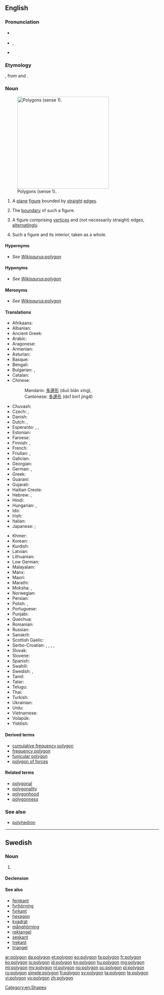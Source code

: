 {{also|Polygon}}
==English==

===Pronunciation===
* {{a|UK}} {{IPA|/ˈpɒlɪɡən/}}
* {{a|US}} {{enPR|pälʹē-gän}}, {{IPA|/ˈpɑliɡɑn/}}
* {{audio|en-us-polygon.ogg|Audio (US)}}

===Etymology===
{{etyl|grc|en}} {{term|πολύγωνον|tr=polygōnon|lang=grc}}, from {{term|πολύς||many|tr=polus|lang=grc}} and {{term|γωνία||angle|tr=gōnia|lang=grc}}.

===Noun===
{{wikipedia}}
{{en-noun}}
[[Image:Assorted polygons.svg|thumb|300px|right|Polygons (sense 1). ]]

# {{context|geometry|lang=en}} A [[plane]] [[figure]] bounded by [[straight]] [[edge]]s.
# {{context|geometry|lang=en}} The [[boundary]] of such a figure.
# {{context|geometry|more generally|lang=en}} A figure comprising [[vertex|vertices]] and (not necessarily straight) edges, [[alternating]]ly.
# {{context|geometry|lang=en}} Such a figure and its interior, taken as a whole.

====Hypernyms====
* ''See [[Wikisaurus:polygon]]''

====Hyponyms====
* ''See [[Wikisaurus:polygon]]''

====Meronyms====
* ''See [[Wikisaurus:polygon]]''

====Translations====
{{trans-top|plane figure bounded by straight edges}}
* Afrikaans: {{t|af|poligoon}}
* Albanian: {{t|sq|shumëkëndësh}}
* Ancient Greek: {{t|grc|πολύγωνον|n|tr=polygonon|sc=Grek}}
* Arabic: {{t|ar|مضلع|tr=mḍl`}}
* Aragonese: {{t|an|poligono|m}}
* Armenian: {{t|hy|բազմանկյուն|tr=bazmankyun}}
* Asturian: {{t|ast|polígonu|m}}
* Basque: {{t|eu|poligono}}
* Bengali: {{t|bn|বহুভুজ}}
* Bulgarian: {{t|bg|многоъгълник|m|tr=poligon}}, {{t|bg|многоъгълник|m}}
* Catalan: {{t+|ca|polígon|m}}
* Chinese:
*: Mandarin: [[多邊形]] (duō biān xíng), {{t+|cmn|多角形}}
*: Cantonese: [[多邊形]] (do1 bin1 jing4)
* Chuvash: {{t|cv|нумай кĕтеслĕх|sc=Cyrl}}
* Czech: {{t+|cs|mnohoúhelník|m}}, {{t|cs|polygon}}
* Danish: {{t+|da|polygon}}
* Dutch: {{t+|nl|veelhoek|m}}, {{t+|nl|polygoon|m}}
* Esperanto: {{t|eo|plurangulo}}, {{t|eo|plurlatero}}, {{t|eo|poligono}}
* Estonian: {{t|et|hulknurk}}
* Faroese: {{t|fo|marghyrningur}}
* Finnish: {{t+|fi|monikulmio}}, {{t+|fi|polygoni}}
* French: {{t+|fr|polygone|m}}
* Friulian: {{t|fur|poligon}}, {{t|fur|poligonâl}}
* Galician: {{t+|gl|polígono}}
* Georgian: {{t|ka|პენტაკონტაგონი|sc=Geor}}
* German: {{t+|de|Vieleck|n}}, {{t+|de|Polygon|n}}
* Greek: {{t+|el|πολύγωνο|n|tr=polýgono}}
* Guaraní: {{t|gn|apyeta}}
* Gujarati: {{t|gu|બહુભુજ|tr=bahubhuja}}
* Haitian Creole: {{t|ht|poligòn}}
* Hebrew: {{t+|he|מצולע|m|tr=metsulá}}, {{t+|he|פוליגון|m|tr=poligón}}
* Hindi: {{t|hi|बहुभुज|tr=bahubhuja}}
* Hungarian: {{t+|hu|poligon}}, {{t+|hu|sokszög}}
* Ido: {{t+|io|poligono}}
* Irish: {{t|ga|polagán|m}}
* Italian: {{t+|it|poligono|m}}
* Japanese: {{t|ja|多角形|tr=[[たかくけい]], takakukei/[[たかっけい]], takakkei}}; {{t|ja|ポリゴン|tr=porigon}}
{{trans-mid}}
* Khmer: {{t+|km|ពហុកោណ|tr=pea’hu’ kaon}}
* Korean: {{t+|ko|다각형|sc=Hang}}
* Kurdish: {{t|ku|pirgoşe|sc=ku-Arab}}
* Latvian: {{t|lv|daudzstūris|m}}
* Lithuanian: {{t|lt|daugiakampis|m}}
* Low German: {{t|nds|veeleck}}
* Malayalam: {{t+|ml|ബഹുഭുജം|sc=Mlym}}
* Manx: {{t|gv|yl-lhiatteean|m}}
* Maori: {{t|mi|tapamaha}}
* Marathi: {{t|mr|बहुकोण|tr=bahukoṇa}}
* Moksha: {{t|mdf|lamuzha}}, {{t|mdf|kudnae}}
* Norwegian: {{t+|no|polygon}}
* Persian: {{t|fa|چندضلعی|sc=Grek}}
* Polish: {{t+|pl|wielokąt|m}}, {{t|pl|wielobok}}
* Portuguese: {{t+|pt|polígono|m}}
* Punjabi: {{t|pa|ਬਹੁਭੁਜ|tr=bahubhuja}}
* Quechua: {{t|qu|manchay chinruyuj}}
* Romanian: {{t+|ro|poligon}}
* Russian: {{t+|ru|многоугольник|tr=mnogougol'nik}}
* Sanskrit: {{t|sa|बहुकोणः|tr=bahukoṇa}}
* Scottish Gaelic: {{t|gd|poileagan}}
* Serbo-Croatian: {{t|sh|mnogokut|m}}, {{t|sh|mnogougao|m}}, {{t|sh|višekut|m}}, {{t|sh|višeugao|m}}, {{t|sh|poligon|m}}
* Slovak: {{t|sk|mnohouholník}}
* Slovene: {{t|sl|mnogokotnik}}
* Spanish: {{t+|es|polígono|m}}
* Swahili: {{t|sw|pembenyingi}}
* Swedish: {{t+|sv|polygon|c}}, {{t+|sv|månghörning|c}}
* Tamil: {{t|ta|பல்கோணம்}}
* Tatar: {{t|tt|nüeş}}
* Telugu: {{t|te|బహుభుజి|tr=bahubhuji}}
* Thai: {{t|th|รูปหลายเหลี่ยม}}
* Turkish: {{t+|tr|çokgen}}
* Ukrainian: {{t+|uk|багатокутник}}
* Urdu: {{t|ur|کثیرالاضلاع}}
* Vietnamese: {{t+|vi|đa giác}}
* Volapük: {{t+|vo|mödalien}}
* Yiddish: {{t|yi|פילעק}}
{{trans-bottom}}

====Derived terms====
* [[cumulative frequency polygon]]
* [[frequency polygon]]
* [[funicular polygon]]
* [[polygon of forces]]

====Related terms====
* [[polygonal]]
* [[polygonality]]
* [[polygonhood]]
* [[polygonness]]

===See also===
* [[polyhedron]]

[[Category:en:Shapes]]

----

==Swedish==

===Noun===
{{sv-noun|c}}

# {{l|en|polygon}}

====Declension====
{{sv-noun-reg-er}}

====See also====
* [[femkant]]
* [[fyrhörning]]
* [[fyrkant]]
* [[hexagon]]
* [[kvadrat]]
* [[månghörning]]
* [[rektangel]]
* [[sexkant]]
* [[trekant]]
* [[triangel]]

[[ar:polygon]]
[[da:polygon]]
[[et:polygon]]
[[eo:polygon]]
[[fa:polygon]]
[[fr:polygon]]
[[ko:polygon]]
[[io:polygon]]
[[id:polygon]]
[[kn:polygon]]
[[hu:polygon]]
[[mg:polygon]]
[[ml:polygon]]
[[my:polygon]]
[[nl:polygon]]
[[no:polygon]]
[[oc:polygon]]
[[pl:polygon]]
[[ru:polygon]]
[[simple:polygon]]
[[fi:polygon]]
[[sv:polygon]]
[[ta:polygon]]
[[te:polygon]]
[[vi:polygon]]
[[vo:polygon]]
[[zh:polygon]]